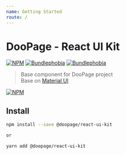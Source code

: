 ```yaml
---
name: Getting Started
route: /
---
```


# DooPage - React UI Kit

[![NPM](https://img.shields.io/npm/v/@doopage/react-ui-kit.svg)](https://www.npmjs.com/package/@doopage/react-ui-kit)
[![Bundlephobia](https://badgen.net/bundlephobia/tree-shaking/@doopage/react-ui-kit)](https://bundlephobia.com/result?p=@doopage/react-ui-kit@latest)
[![Bundlephobia](https://badgen.net/bundlephobia/minzip/@doopage/react-ui-kit)](https://bundlephobia.com/result?p=@doopage/react-ui-kit@latest)

> Base component for DooPage project<br/>Base on [Material UI](material-ui.com)

[![NPM](https://img.shields.io/npm/v/@doopage/react-ui-kit.svg)](https://www.npmjs.com/package/@doopage/react-ui-kit)

## Install

```bash
npm install --save @doopage/react-ui-kit

or

yarn add @doopage/react-ui-kit
```
